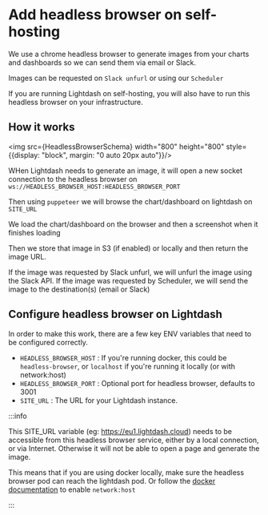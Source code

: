 
# Add headless browser on self-hosting

We use a chrome headless browser to generate images from your charts and dashboards so we can send them via email or Slack. 

Images can be requested on `Slack unfurl` or using our `Scheduler` 

If you are running Lightdash on self-hosting, you will also have to run this headless browser on your infrastructure. 

## How it works 

<img src={HeadlessBrowserSchema} width="800" height="800" style={{display: "block", margin: "0 auto 20px auto"}}/>

WHen Lightdash needs to generate an image, it will open a new socket connection to the headless browser on `ws://HEADLESS_BROWSER_HOST:HEADLESS_BROWSER_PORT` 

Then using `puppeteer` we will browse the chart/dashboard on lightdash on `SITE_URL`

We load the chart/dashboard on the browser and then a screenshot when it finishes loading

Then we store that image in S3 (if enabled) or locally and then return the image URL.

If the image was requested by Slack unfurl, we will unfurl the image using the Slack API. 
If the image was requested by Scheduler, we will send the image to the destination(s) (email or Slack)

## Configure headless browser on Lightdash 

In order to make this work, there are a few key ENV variables that need to be configured correctly. 

- `HEADLESS_BROWSER_HOST` : If you're running docker, this could be `headless-browser`, or `localhost` if you're running it locally (or with network:host)
- `HEADLESS_BROWSER_PORT` : Optional port for headless browser, defaults to 3001
- `SITE_URL` : The URL for your Lightdash instance.

:::info

This SITE_URL variable (eg: https://eu1.lightdash.cloud) needs to be accessible from this headless browser service, either by a local connection, or via Internet. 
Otherwise it will not be able to open a page and generate the image.  

This means that if you are using docker locally, make sure the headless browser pod can reach the lightdash pod. 
Or follow the [docker documentation](https://docs.docker.com/compose/compose-file/compose-file-v3/#network_mode) to enable `network:host`

:::
